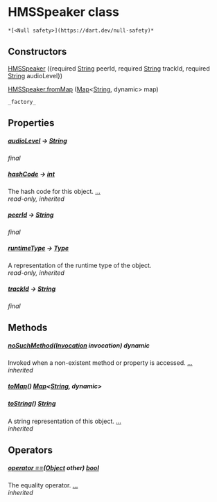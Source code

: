 # HMSSpeaker class

    *[<Null safety>](https://dart.dev/null-safety)*

## Constructors

[HMSSpeaker](../model_hms_speaker/HMSSpeaker/HMSSpeaker) ({required [String](https://api.flutter.dev/flutter/dart-core/String-class.html) peerId, required [String](https://api.flutter.dev/flutter/dart-core/String-class.html) trackId, required [String](https://api.flutter.dev/flutter/dart-core/String-class.html) audioLevel})

[HMSSpeaker.fromMap](../model_hms_speaker/HMSSpeaker/HMSSpeaker.fromMap) ([Map](https://api.flutter.dev/flutter/dart-core/Map-class.html)&lt;[String](https://api.flutter.dev/flutter/dart-core/String-class.html), dynamic> map)

    _factory_

## Properties

##### [audioLevel](../model_hms_speaker/HMSSpeaker/audioLevel) &#8594; [String](https://api.flutter.dev/flutter/dart-core/String-class.html)

_final_

##### [hashCode](https://api.flutter.dev/flutter/dart-core/Object/hashCode.html) &#8594; [int](https://api.flutter.dev/flutter/dart-core/int-class.html)

The hash code for this object. [...](https://api.flutter.dev/flutter/dart-core/Object/hashCode.html)  
_read-only, inherited_

##### [peerId](../model_hms_speaker/HMSSpeaker/peerId) &#8594; [String](https://api.flutter.dev/flutter/dart-core/String-class.html)

_final_

##### [runtimeType](https://api.flutter.dev/flutter/dart-core/Object/runtimeType.html) &#8594; [Type](https://api.flutter.dev/flutter/dart-core/Type-class.html)

A representation of the runtime type of the object.  
_read-only, inherited_

##### [trackId](../model_hms_speaker/HMSSpeaker/trackId) &#8594; [String](https://api.flutter.dev/flutter/dart-core/String-class.html)

_final_

## Methods

##### [noSuchMethod](https://api.flutter.dev/flutter/dart-core/Object/noSuchMethod.html)([Invocation](https://api.flutter.dev/flutter/dart-core/Invocation-class.html) invocation) dynamic

Invoked when a non-existent method or property is accessed. [...](https://api.flutter.dev/flutter/dart-core/Object/noSuchMethod.html)  
_inherited_

##### [toMap](../model_hms_speaker/HMSSpeaker/toMap)() [Map](https://api.flutter.dev/flutter/dart-core/Map-class.html)&lt;[String](https://api.flutter.dev/flutter/dart-core/String-class.html), dynamic>

##### [toString](https://api.flutter.dev/flutter/dart-core/Object/toString.html)() [String](https://api.flutter.dev/flutter/dart-core/String-class.html)

A string representation of this object. [...](https://api.flutter.dev/flutter/dart-core/Object/toString.html)  
_inherited_

## Operators

##### [operator ==](https://api.flutter.dev/flutter/dart-core/Object/operator_equals.html)([Object](https://api.flutter.dev/flutter/dart-core/Object-class.html) other) [bool](https://api.flutter.dev/flutter/dart-core/bool-class.html)

The equality operator. [...](https://api.flutter.dev/flutter/dart-core/Object/operator_equals.html)  
_inherited_
